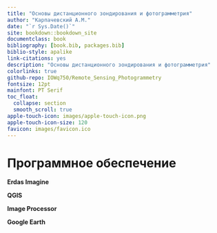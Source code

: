 ```yaml
--- 
title: "Основы дистанционного зондирования и фотограмметрия"
author: "Карпачевский А.М."
date: "`r Sys.Date()`"
site: bookdown::bookdown_site
documentclass: book
bibliography: [book.bib, packages.bib]
biblio-style: apalike
link-citations: yes
description: "Основы дистанционного зондирования и фотограмметрия"
colorlinks: true
github-repo: IOWq750/Remote_Sensing_Photogrammetry
fontsize: 12pt
mainfont: PT Serif
toc_float:
  collapse: section
  smooth_scroll: true
apple-touch-icon: images/apple-touch-icon.png
apple-touch-icon-size: 120
favicon: images/favicon.ico
---
```



# Программное обеспечение {-}

**Erdas Imagine**

**QGIS**

**Image Processor**

**Google Earth**